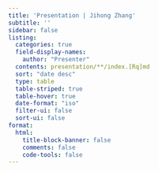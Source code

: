 ```yaml
---
title: 'Presentation | Jihong Zhang'
subtitle: ''
sidebar: false
listing:
  categories: true
  field-display-names:
    author: "Presenter"
  contents: presentation/**/index.[Rq]md
  sort: "date desc"
  type: table
  table-striped: true
  table-hover: true
  date-format: "iso"
  filter-ui: false
  sort-ui: false
format:
  html:
    title-block-banner: false
    comments: false
    code-tools: false
---
```


::: {#lectures}
:::
